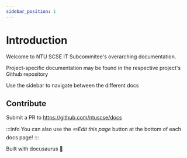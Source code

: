 ```yaml
---
sidebar_position: 1
---
```


# Introduction

Welcome to NTU SCSE IT Subcommitee's overarching documentation.

Project-specific documentation may be found in the respective project's Github repository

Use the sidebar to navigate between the different docs

## Contribute

Submit a PR to https://github.com/ntuscse/docs

:::info
You can also use the *✏️Edit this page* button at the bottom of each docs page!
:::

Built with docusaurus 🦕
